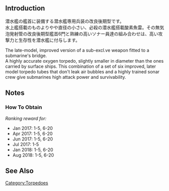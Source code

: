 {{Template:Equipmentinfo
|name = Skilled SONAR Personnel + Late Model Bow Torpedo Mount (6 Tubes)
|id = 214
|japanesename = 熟練聴音員+後期型艦首魚雷(6門)
|icon = {{TorpedoWeapon}}
|type = Submarine-based Torpedo
|effect = {{Torpedo}} +15 {{Evasion}}+4 {{LOS}} +1 {{Hit}} +5 {{Range}} Short
|scrap = {{Fuel}}2, {{Ammo}}3, {{Steel}}2, {{Bauxite}}1
|image = <gallery type="slideshow" widths="360px" position="center" hideaddbutton="true">
Equipment214-1.png
Equipment214-2.png
Equipment214-3.png
Equipment214-4.png
</gallery>
|SS = lime|SSV = lime
}}

==Introduction==
潜水艦の艦首に装備する潜水艦専用兵装の改良後期型です。<br>水上艦搭載のものよりやや直径の小さい、必殺の潜水艦搭載酸素魚雷。その無気泡発射管の改良後期型艦首6門と熟練の高いソナー員達の組み合わせは、高い攻撃力と生存性を潜水艦に付与します。

The late-model, improved version of a sub-excl.ve weapon fitted to a submarine's bridge.<br> A highly accurate oxygen torpedo, slightly smaller in diameter than the ones carried by surface ships. This combination of a set of six improved, later model torpedo tubes that don't leak air bubbles and a highly trained sonar crew give submarines high attack power and survivability.

==Notes==
<div class="mw-collapsible"><h3>How To Obtain</h3>
<div class="mw-collapsible-content">
''Ranking reward for:''
* Jan 2017: 1-5, 6-20
* Apr 2017: 1-5, 6-20
* Jun 2017: 1-5, 6-20
* Jul 2017: 1-5
* Jan 2018: 1-5, 6-20
* Aug 2018: 1-5, 6-20

</div></div>

==See Also==
{{Equipmentlist}}
[[Category:Torpedoes]]